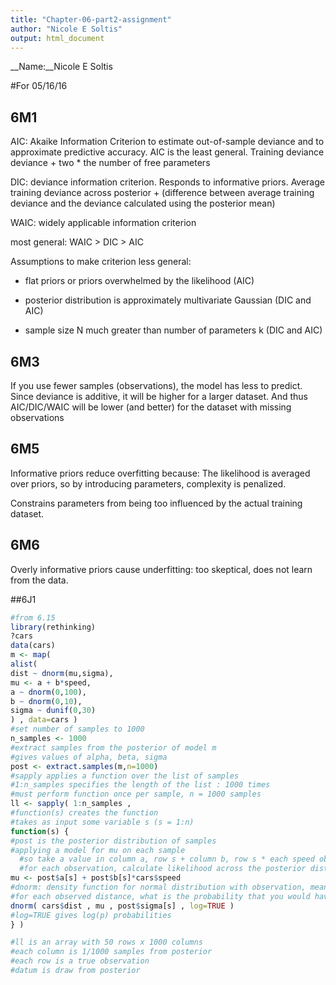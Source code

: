 ```yaml
---
title: "Chapter-06-part2-assignment"
author: "Nicole E Soltis"
output: html_document
---
```


__Name:__Nicole E Soltis

#For 05/16/16

## 6M1

AIC: Akaike Information Criterion to estimate out-of-sample deviance and to approximate predictive accuracy. AIC is the least general.
Training deviance deviance + two * the number of free parameters

DIC: deviance information criterion. Responds to informative priors. Average training deviance across posterior + (difference between average training deviance and the deviance calculated using the posterior mean)

WAIC: widely applicable information criterion

most general: WAIC > DIC > AIC

Assumptions to make criterion less general:

- flat priors or priors overwhelmed by the likelihood (AIC)

- posterior distribution is approximately multivariate Gaussian (DIC and AIC)

- sample size N much greater than number of parameters k (DIC and AIC)

## 6M3

If you use fewer samples (observations), the model has less to predict. Since deviance is additive, it will be higher for a larger dataset. And thus AIC/DIC/WAIC will be lower (and better) for the dataset with missing observations 

## 6M5

Informative priors reduce overfitting because: The likelihood is averaged over priors, so by introducing parameters, complexity is penalized. 

Constrains parameters from being too influenced by the actual training dataset.

## 6M6

Overly informative priors cause underfitting: too skeptical, does not learn from the data.

##6J1

```r
#from 6.15
library(rethinking)
?cars
data(cars)
m <- map(
alist(
dist ~ dnorm(mu,sigma),
mu <- a + b*speed,
a ~ dnorm(0,100),
b ~ dnorm(0,10),
sigma ~ dunif(0,30)
) , data=cars )
#set number of samples to 1000
n_samples <- 1000
#extract samples from the posterior of model m
#gives values of alpha, beta, sigma
post <- extract.samples(m,n=1000)
#sapply applies a function over the list of samples
#1:n_samples specifies the length of the list : 1000 times
#must perform function once per sample, n = 1000 samples
ll <- sapply( 1:n_samples ,
#function(s) creates the function
#takes as input some variable s (s = 1:n)
function(s) {
#post is the posterior distribution of samples
#applying a model for mu on each sample
  #so take a value in column a, row s + column b, row s * each speed observation
  #for each observation, calculate likelihood across the posterior distribution
mu <- post$a[s] + post$b[s]*cars$speed
#dnorm: density function for normal distribution with observation, mean, sd
#for each observed distance, what is the probability that you would have observed this if the mean was mu and the sd was post$sigma[s]
dnorm( cars$dist , mu , post$sigma[s] , log=TRUE )
#log=TRUE gives log(p) probabilities
} )

#ll is an array with 50 rows x 1000 columns
#each column is 1/1000 samples from posterior
#each row is a true observation
#datum is draw from posterior
```

